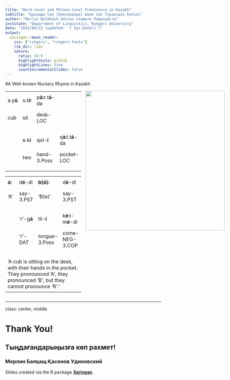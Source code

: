 ```yaml
---
title: "Word-level and Phrase-level Prominence in Kazakh"
subtitle: "Қазақща Сөз (Лексикалық) және Сөз Тіркесдік Екпіні"
author: "Merlin Balkhash Udinov Скажите Пожалуйста"
institute: "Department of Linguistics, Rutgers University"
date: "2025/04/22 (updated: `r Sys.Date()`)"
output:
  xaringan::moon_reader:
    css: ["rutgers", "rutgers-fonts"]
    lib_dir: libs
    nature:
      ratio: 16:9
      highlightStyle: github
      highlightLines: true
      countIncrementalSlides: false
---
```

#A Well-known Nursery Rhyme in Kazakh
<div style="display: flex;">
<div style="flex: 2.5; padding-right: 1em;">
<table style="border-collapse: collapse; width: 100%;">
  <tr>
    <td style="border: none; width: 25%; padding: 8px;"> a.y<strong>ú</strong> </td>
    <td style="border: none; width: 25%; padding: 8px;"> o.t<strong>í</strong>r </td>
    <td style="border: none; width: 25%; padding: 8px;"> p<strong>à:</strong>r.t<strong>á</strong>-da</td>
    <td style="border: none; width: 25%; padding: 8px;"> </td>
  </tr>
  <tr>
    <td style="border: none; width: 25%; padding: 8px;"> cub </td>
    <td style="border: none; width: 25%; padding: 8px;"> sit </td>
    <td style="border: none; width: 25%; padding: 8px;"> desk-LOC </td>
    <td style="border: none; width: 25%; padding: 8px;"> </td>
  </tr>
  <tr>
  <td style="border: none; width: 25%; padding: 8px;"> </td>
  </tr>
  
  <tr>
    <td style="border: none; width: 25%; padding: 8px;"> </td>
    <td style="border: none; width: 25%; padding: 8px;"> e.k<strong>í</strong> </td>
    <td style="border: none; width: 25%; padding: 8px;"> qol-<strong>í</strong> </td>
    <td style="border: none; width: 25%; padding: 8px;"> q<strong>à:</strong>l.t<strong>á</strong>-da </td>
  </tr>
  <tr>
    <td style="border: none; width: 25%; padding: 8px;"> </td>
    <td style="border: none; width: 25%; padding: 8px;"> two </td>
    <td style="border: none; width: 25%; padding: 8px;"> hand-3.Poss </td>
    <td style="border: none; width: 25%; padding: 8px;"> pocket-LOC </td>
  </tr>
  <tr>
  <td style="border: none; width: 25%; padding: 8px;"> </td>
  </tr>
</table>

<table style="border-collapse: collapse; width: 100%;">
  <tr>
    <td style="border: none; width: 25%; padding: 8px;"> <strong>á:</strong> </td>
    <td style="border: none; width: 25%; padding: 8px;"> d<strong>é</strong>-di </td>
    <td style="border: none; width: 25%; padding: 8px;"> <strong>b(ə́):</strong> </td>
    <td style="border: none; width: 25%; padding: 8px;"> d<strong>é</strong>-di </td>
  </tr>
  <tr>
    <td style="border: none; width: 25%; padding: 8px;"> 'A' </td>
    <td style="border: none; width: 25%; padding: 8px;"> say-3.PST </td>
    <td style="border: none; width: 25%; padding: 8px;"> 'B(ə)' </td>
    <td style="border: none; width: 25%; padding: 8px;"> say-3.PST </td>
  </tr>
  <tr>
  <td style="border: none; width: 25%; padding: 8px;"> </td>
  </tr>
  
  <tr>
    <td style="border: none; width: 25%; padding: 8px;"> </td>
    <td style="border: none; width: 25%; padding: 8px;"> 'r'-g<strong>á</strong> </td>
    <td style="border: none; width: 25%; padding: 8px;"> til-<strong>í</strong> </td>
    <td style="border: none; width: 25%; padding: 8px;"> k<strong>è:</strong>l-m<strong>é</strong>-di </td>
  </tr>
  <tr>
    <td style="border: none; width: 25%; padding: 8px;"> </td>
    <td style="border: none; width: 25%; padding: 8px;"> 'r'-DAT </td>
    <td style="border: none; width: 25%; padding: 8px;"> tongue-3.Poss </td>
    <td style="border: none; width: 25%; padding: 8px;"> come-NEG-3.COP </td>
  </tr>
  <tr>
  <td style="border: none; width: 25%; padding: 8px;"> </td>
  </tr>
  <tr>
    <td colspan="4" style="border: none; width:100%; padding: 8px;">'A cub is sitting on the desk, with their hands in the pocket. They pronounced 'A', they pronounced 'B', but they cannot pronounce 'R'.'</td>
  </tr>
</table>
</div>

<div style="flex: 1;">
<img src="images/cub.png" height="450ptx">
</div>

</div>
---
class: center, middle

# Thank You!

## Тыңдағандарыңызға көп рахмет!
### Мерлин Балқащ Қасенов Удиновский

Slides created via the R package [**Xaringan**](https://github.com/yihui/xaringan).
